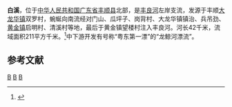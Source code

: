 '''白溪'''，位于[[中华人民共和国|中华人民共和国]][[广东省|广东省]][[丰顺县|丰顺县]]北部，是[[丰良河|丰良河]]左岸支流，发源于丰顺[[大龙华镇|大龙华镇]]双罗村，蜿蜒向南流经对门山、瓜坪子、岗背村、大龙华镇镇治、兵吊劲、[[黄金镇_(丰顺县)|黄金镇]]启明村、清溪村等地，最后于黄金镇望楼村注入丰良河。河长42千米，流域面积211平方千米。<ref name="中国河湖大典">{{cite book |author=《[[中国河湖大典|中国河湖大典]]》编纂委员会 |title=《中国河湖大典·珠江卷》 |year=2013年1月 |publisher=中国水利水电出版社 |location=北京 |pages=347页|isbn= 978-7-5170-0561-2 }}</ref>中下游开发有号称“粤东第一漂”的“龙鲸河漂流”。

== 参考文献 ==
{{Reflist}}

{{韩江水系}}

[[Category:韩江水系|B]]
[[Category:丰顺县|B]]
[[Category:广东河流|B]]